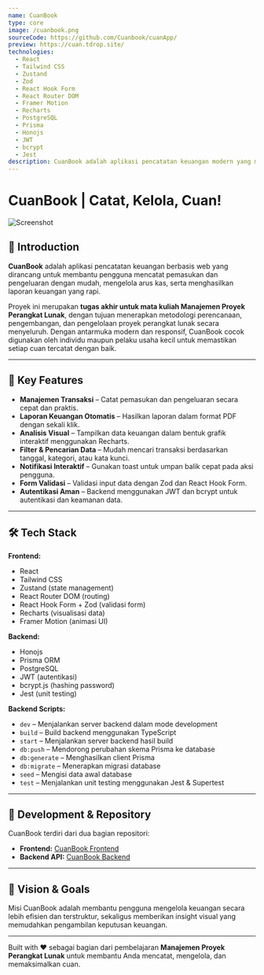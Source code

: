 ```yaml
---
name: CuanBook
type: core
image: /cuanbook.png
sourceCode: https://github.com/Cuanbook/cuanApp/
preview: https://cuan.tdrop.site/
technologies:
  - React
  - Tailwind CSS
  - Zustand
  - Zod
  - React Hook Form
  - React Router DOM
  - Framer Motion
  - Recharts
  - PostgreSQL
  - Prisma
  - Honojs
  - JWT
  - bcrypt
  - Jest
description: CuanBook adalah aplikasi pencatatan keuangan modern yang membantu pengguna mengelola pemasukan, pengeluaran, dan laporan keuangan secara efisien. Proyek ini merupakan tugas akhir untuk mata kuliah Manajemen Proyek Perangkat Lunak.
---
```


# CuanBook | Catat, Kelola, Cuan!
![Screenshot](/cuanbook.png)

## 📌 Introduction
**CuanBook** adalah aplikasi pencatatan keuangan berbasis web yang dirancang untuk membantu pengguna mencatat pemasukan dan pengeluaran dengan mudah, mengelola arus kas, serta menghasilkan laporan keuangan yang rapi.

Proyek ini merupakan **tugas akhir untuk mata kuliah Manajemen Proyek Perangkat Lunak**, dengan tujuan menerapkan metodologi perencanaan, pengembangan, dan pengelolaan proyek perangkat lunak secara menyeluruh.
Dengan antarmuka modern dan responsif, CuanBook cocok digunakan oleh individu maupun pelaku usaha kecil untuk memastikan setiap cuan tercatat dengan baik.

---

## 🌟 Key Features
- **Manajemen Transaksi** – Catat pemasukan dan pengeluaran secara cepat dan praktis.
- **Laporan Keuangan Otomatis** – Hasilkan laporan dalam format PDF dengan sekali klik.
- **Analisis Visual** – Tampilkan data keuangan dalam bentuk grafik interaktif menggunakan Recharts.
- **Filter & Pencarian Data** – Mudah mencari transaksi berdasarkan tanggal, kategori, atau kata kunci.
- **Notifikasi Interaktif** – Gunakan toast untuk umpan balik cepat pada aksi pengguna.
- **Form Validasi** – Validasi input data dengan Zod dan React Hook Form.
- **Autentikasi Aman** – Backend menggunakan JWT dan bcrypt untuk autentikasi dan keamanan data.

---

## 🛠 Tech Stack

**Frontend:**
- React
- Tailwind CSS
- Zustand (state management)
- React Router DOM (routing)
- React Hook Form + Zod (validasi form)
- Recharts (visualisasi data)
- Framer Motion (animasi UI)

**Backend:**
- Honojs
- Prisma ORM
- PostgreSQL
- JWT (autentikasi)
- bcrypt.js (hashing password)
- Jest (unit testing)

**Backend Scripts:**
- `dev` – Menjalankan server backend dalam mode development
- `build` – Build backend menggunakan TypeScript
- `start` – Menjalankan server backend hasil build
- `db:push` – Mendorong perubahan skema Prisma ke database
- `db:generate` – Menghasilkan client Prisma
- `db:migrate` – Menerapkan migrasi database
- `seed` – Mengisi data awal database
- `test` – Menjalankan unit testing menggunakan Jest & Supertest

---

## 🚀 Development & Repository
CuanBook terdiri dari dua bagian repositori:

- **Frontend:** [CuanBook Frontend](https://github.com/Cuanbook/cuanApp/)
- **Backend API:** [CuanBook Backend](https://github.com/Cuanbook/backend)

---

## 🎯 Vision & Goals
Misi CuanBook adalah membantu pengguna mengelola keuangan secara lebih efisien dan terstruktur, sekaligus memberikan insight visual yang memudahkan pengambilan keputusan keuangan.

---

Built with ❤️ sebagai bagian dari pembelajaran **Manajemen Proyek Perangkat Lunak** untuk membantu Anda mencatat, mengelola, dan memaksimalkan cuan.
